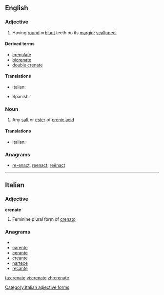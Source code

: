 ==English==

===Adjective===
{{en-adj}}

# {{botany}} Having [[round]] or[[ blunt]] teeth on its [[margin]]; [[scalloped]].

====Derived terms====
* [[crenulate]]
* [[bicrenate]]
* [[double crenate]]

====Translations====
{{trans-top}}
* Italian: {{t-|it|crenato}}
{{trans-mid}}
* Spanish: {{t-|es|dentado}}
{{trans-bottom}}

===Noun===
{{en-noun}}

# {{chemistry}} Any [[salt]] or [[ester]] of [[crenic acid]]

====Translations====
{{trans-top}}
* Italian: {{t-|it|crenato|m}}
{{trans-mid}}

{{trans-bottom}}

===Anagrams===
* [[re-enact#English|re-enact]], [[reenact#English|reenact]], [[reënact#English|reënact]]

----

==Italian==

===Adjective===
'''crenate''' {{f}}

# Feminine plural form of [[crenato]]

===Anagrams===
* {{alphagram|aceenrt}}
* [[carente#Italian|carente]]
* [[cerante#Italian|cerante]]
* [[creante#Italian|creante]]
* [[nartece#Italian|nartece]]
* [[recante#Italian|recante]]

[[Category:Italian adjective forms]]

[[ta:crenate]]
[[vi:crenate]]
[[zh:crenate]]